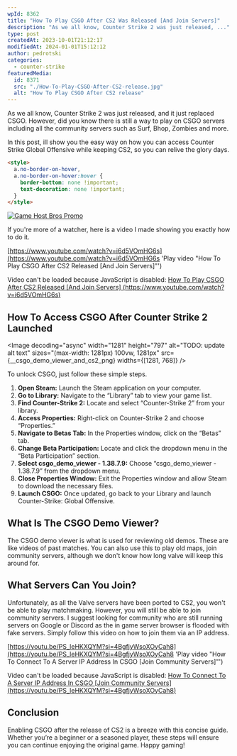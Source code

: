 ```yaml
---
wpId: 8362
title: "How To Play CSGO After CS2 Was Released [And Join Servers]"
description: "As we all know, Counter Strike 2 was just released, ..."
type: post
createdAt: 2023-10-01T21:12:17
modifiedAt: 2024-01-01T15:12:12
author: pedrotski
categories:
  - counter-strike
featuredMedia:
  id: 8371
  src: "./How-To-Play-CSGO-After-CS2-release.jpg"
  alt: "How To Play CSGO After CS2 release"
---
```




As we all know, Counter Strike 2 was just released, and it just replaced CSGO. However, did you know there is still a way to play on CSGO servers including all the community servers such as Surf, Bhop, Zombies and more.

In this post, ill show you the easy way on how you can access Counter Strike Global Offensive while keeping CS2, so you can relive the glory days.

```html
<style>
  a.no-border-on-hover,
  a.no-border-on-hover:hover {
    border-bottom: none !important;
    text-decoration: none !important;
  }
</style>
```

[![Game Host Bros Promo](gamehostbrospromoround.png)](https://www.gamehostbros.com/)

If you're more of a watcher, here is a video I made showing you exactly how to do it.

[https://www.youtube.com/watch?v=i6d5VOmHG6s](https://www.youtube.com/watch?v=i6d5VOmHG6s 'Play video "How To Play CSGO After CS2 Released [And Join Servers]"')

Video can't be loaded because JavaScript is disabled: [How To Play CSGO After CS2 Released \[And Join Servers\] (https://www.youtube.com/watch?v=i6d5VOmHG6s)](https://www.youtube.com/watch?v=i6d5VOmHG6s "How To Play CSGO After CS2 Released [And Join Servers]")

## How To Access CSGO After Counter Strike 2 Launched

<Image
  decoding="async"
  width="1281"
  height="797"
  alt="TODO: update alt text"
  sizes="(max-width: 1281px) 100vw, 1281px"
  src={__csgo_demo_viewer_and_cs2_png}
  widths={[1281, 768]}
/>

To unlock CSGO, just follow these simple steps.

1.  **Open Steam:** Launch the Steam application on your computer.
2.  **Go to Library:** Navigate to the “Library” tab to view your game list.
3.  **Find Counter-Strike 2:** Locate and select “Counter-Strike 2” from your library.
4.  **Access Properties:** Right-click on Counter-Strike 2 and choose “Properties.”
5.  **Navigate to Betas Tab:** In the Properties window, click on the “Betas” tab.
6.  **Change Beta Participation:** Locate and click the dropdown menu in the “Beta Participation” section.
7.  **Select csgo_demo_viewer - 1.38.7.9:** Choose “csgo_demo_viewer - 1.38.7.9” from the dropdown menu.
8.  **Close Properties Window:** Exit the Properties window and allow Steam to download the necessary files.
9.  **Launch CSGO:** Once updated, go back to your Library and launch Counter-Strike: Global Offensive.

## What Is The CSGO Demo Viewer?

The CSGO demo viewer is what is used for reviewing old demos. These are like videos of past matches. You can also use this to play old maps, join community servers, although we don't know how long valve will keep this around for.

## What Servers Can You Join?

Unfortunately, as all the Valve servers have been ported to CS2, you won't be able to play matchmaking. However, you will still be able to join community servers. I suggest looking for community who are still running servers on Google or Discord as the in game server browser is flooded with fake servers. Simply follow this video on how to join them via an IP address.

[https://youtu.be/PS_leHKXQYM?si=4BgfjyWsoXOyCah8](https://youtu.be/PS_leHKXQYM?si=4BgfjyWsoXOyCah8 'Play video "How To Connect To A Server IP Address In CSGO [Join Community Servers]"')

Video can't be loaded because JavaScript is disabled: [How To Connect To A Server IP Address In CSGO \[Join Community Servers\] (https://youtu.be/PS_leHKXQYM?si=4BgfjyWsoXOyCah8)](https://youtu.be/PS_leHKXQYM?si=4BgfjyWsoXOyCah8 "How To Connect To A Server IP Address In CSGO [Join Community Servers]")

## Conclusion

Enabling CSGO after the release of CS2 is a breeze with this concise guide. Whether you’re a beginner or a seasoned player, these steps will ensure you can continue enjoying the original game. Happy gaming!
